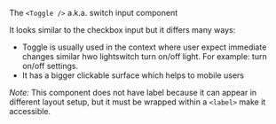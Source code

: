 The `<Toggle />` a.k.a. switch input component

It looks similar to the checkbox input but it differs many ways:

- Toggle is usually used in the context where user expect immediate changes similar hwo lightswitch
  turn on/off light. For example: turn on/off settings.
- It has a bigger clickable surface which helps to mobile users

_Note:_ This component does not have label because it can appear in different layout setup, but it
must be wrapped within a `<label>` make it accessible.
